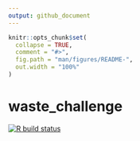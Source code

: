 ```yaml
---
output: github_document
---
```


<!-- README.md is generated from README.Rmd. Please edit that file -->

```r
knitr::opts_chunk$set(
  collapse = TRUE,
  comment = "#>",
  fig.path = "man/figures/README-",
  out.width = "100%"
)
```

# waste_challenge

<!-- badges: start -->
[![R build status](https://github.com/Moohan/waste_challenge/workflows/R-CMD-check/badge.svg)](https://github.com/Moohan/waste_challenge/actions)
<!-- badges: end -->
